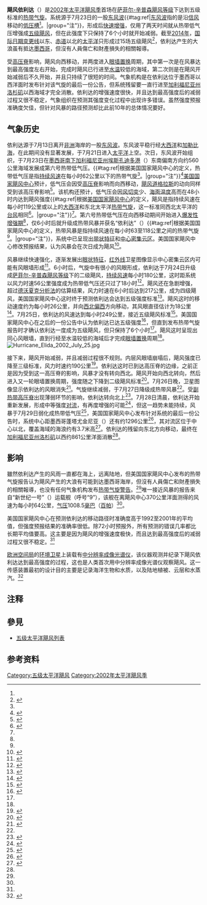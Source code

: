 {{Infobox Hurricane
| Name=飓风依利达<br>{{lang|en|Hurricane Elida}}
| Type=飓风
| Year=2002
| Basin=EPac
| Image location=Elida 2002-07-25 0555Z.jpg
| Image name=7月25日，达到最高强度的飓风依利达
| Formed=2002年7月23日
| Dissipated=2002年7月30日
| 1-min winds=140
| Pressure=921
| Damages=
| Damagespre=不明
| Fatalities=无
| Areas=[[墨西哥|墨西哥]]
| Hurricane season=[[2002年太平洋飓风季|2002年太平洋飓风季]]
}}
'''飓风依利达'''（{{lang-en|Hurricane Elida}}）是[[2002年太平洋飓风季|2002年太平洋飓风季]]首场在[[萨菲尔-辛普森飓风等级|萨菲尔-辛普森飓风等级]]下达到五级标准的[[热带气旋|热带气旋]]。系统源于7月23日的一股[[东风波|东风波]]{{#tag:ref|[[东风波|东风波]]指的是沿[[信风|信风]]移动的[[低压槽|低压槽]]<ref name="glos" />。|group="注"}}，形成后[[快速增强|快速增强]]，仅用了两天时间就从热带低气压增强成[[五级太平洋飓风列表|五级飓风]]，但在此强度下只保持了6个小时就开始减弱。截至[[2014年太平洋飓风季|2014年]]，[[国际日期变更线|国际日期变更线]]以东、[[赤道|赤道]]以北的[[太平洋|太平洋]]只形成过15场五级飓风<ref name="EPAC HURDAT">{{cite web | author = National Hurricane Center | author2 = Hurricane Research Division | author3 = Central Pacific Hurricane Center | publisher = United States National Oceanic and Atmospheric Administration's National Weather Service | date = 2014-07-07 | accessdate = 2015-05-03 | title = The Northeast and North Central Pacific hurricane database 1949–2013 | url = http://www.nhc.noaa.gov/data/hurdat/hurdat2-nencpac-1949-2013-070714.txt | archiveurl = https://web.archive.org/web/20140912211312/http://www.nhc.noaa.gov/data/hurdat/hurdat2-nencpac-1949-2013-070714.txt | archivedate = 2014-09-12 | deadurl = no }}</ref>，依利达产生的大浪虽有抵达[[墨西哥|墨西哥]]，但沒有人員傷亡和財產損失的相關報導。

受[[高压脊|高压脊]]影响，飓风向西移动，并两度进入[[眼墙置换|眼墙置换]]周期，其中第一次是在风暴达到最高强度左右开始，完成时飓风已行进至[[海面温度|水温]]较低的海域，第二次则是在飓风开始减弱后不久开始，并且只持续了很短的时间。气象机构是在依利达位于墨西哥以西洋面时发布针对该气旋的最后一份公告，但系统残留要一直行进至[[加利福尼亚州|加利福尼亚州]][[洛杉矶|洛杉矶]]以西海域才完全消散。依利达的增强速度很快，并且达到最高强度后的减弱过程又很不稳定，气象组织在预测其强度变化过程中出现许多错误。虽然强度预报准确度欠佳，但针对风暴的路径预测却比此前10年的总体情况要好。

== 气象历史 ==
{{storm path|Elida 2002 track.png}}
依利达源于7月13日离开[[非洲|非洲]]海岸的一股[[东风波|东风波]]。东风波平稳行经[[大西洋|大西洋]]和[[加勒比海|加勒比海]]，在此期间没有显著发展，于7月21日进入[[太平洋|太平洋]]上空。次日，东风波开始组织，于7月23日在[[墨西哥|墨西哥]][[南下加利福尼亚州|南下加利福尼亚州]][[埃斯孔迪多港|埃斯孔迪多港]]（{{lang|en|Puerto Escondido}}）东南偏南方向约560公里海域发展成第六{{lang|en|E}}号热带低气压。{{#tag:ref|根据美国国家飓风中心的定义，热带低气压是指[[最大持续风速|持续风速]]在每小时62公里以下的热带气旋<ref name="glos" />。|group="注"}}<ref name="Elida TCR">{{cite web | author = Jack Beven | year = 2002 | title = Hurricane Elida Tropical Cyclone Report | archiveurl = https://web.archive.org/web/20131022172459/http://www.nhc.noaa.gov/2002elida.shtml | deadurl = yes | accessdate = 2013-10-22 | url = http://www.nhc.noaa.gov/2002elida.shtml | archivedate = 2013-10-22 }}</ref>[[国家飓风中心|美国国家飓风中心]]预计，低气压会因受[[高压脊|高压脊]]影响而向西移动，[[2002年太平洋飓风季#飓风道格拉斯|飓风道格拉斯]]的动向同样受到该高压脊影响<ref name="Elida Discussion 1">{{cite web | author = Avila | year = 2002 | title = Tropical Depression Six-E Discussion Number 1 | accessdate = 2015-06-21 | archivedate = 2015-05-18 | deadurl = no | archiveurl = https://web.archive.org/web/20150518104250/http://www.nhc.noaa.gov/archive/2002/dis/ep062002.discus.001.html | url = http://www.nhc.noaa.gov/archive/2002/dis/ep062002.discus.001.html }}</ref>。该机构还预计，低气压会因[[风切变|风切变]]少、[[海面温度|海面温度]]高而在48小时内达到飓风强度{{#tag:ref|根据[[国家飓风中心|美国国家飓风中心]]的定义，飓风是指持续风速在每小时119公里或以上的[[北大西洋热带气旋|大西洋]]和东北太平洋[[热带气旋|热带气旋]]，这一标准同西北太平洋的[[台风|台风]]相同<ref name="glos">{{cite report | publisher = National Hurricane Center | date = 2013-03-25 | accessdate = 2014-06-15 | title = Glossary of NHC Terms | archivedate = 2014-06-01 | archiveurl = https://web.archive.org/web/20140601020814/http://www.nhc.noaa.gov/aboutgloss.shtml | deadurl = no | url = http://www.nhc.noaa.gov/aboutgloss.shtml }}</ref>。|group="注"}}<ref name="Elida Discussion 1" />。第六{{lang|en|E}}号热带低气压在向西移动期间开始进入[[快速增强|爆发性增强期]]<ref name="Elida TCR" />，仅6小时后就升级成热带风暴并获名“依利达”（{{lang|en|Elida}}）{{#tag:ref|根据美国国家飓风中心的定义，热带风暴是指持续风速在每小时63至118公里之间的热带气旋<ref name="glos" />。|group="注"}}，系统中已呈现出[[雨带|带状特征]]和[[中心密集云区|中心密集云区]]。美国国家飓风中心修改预报结果，认为风暴会在次日成为飓风<ref name="Elida Discussion 2">{{cite web | author = Avila | year = 2002 | title = Tropical Storm Elida Discussion Number 2 | accessdate = 2007-01-13 | url = http://www.nhc.noaa.gov/archive/2002/dis/ep062002.discus.002.html | archivedate = 2015-05-18 | deadurl = no | archiveurl = https://web.archive.org/web/20150518104252/http://www.nhc.noaa.gov/archive/2002/dis/ep062002.discus.002.html }}</ref>。

风暴继续快速强化，逐渐发展出[[风眼|眼状特征]]，[[红外线|红外线]]卫星图像显示中心密集云区内可能有风眼墙形成<ref name="Elida Discussion 3">{{cite web | author = Beven | year = 2002 | title = Tropical Storm Elida Discussion Number 3 | accessdate = 2015-06-21 | url = http://www.nhc.noaa.gov/archive/2002/dis/ep062002.discus.003.html | archiveurl = https://web.archive.org/web/20121020222538/http://www.nhc.noaa.gov/archive/2002/dis/ep062002.discus.003.html | deadurl = no | archivedate = 2012-10-20 }}</ref>。6小时后，气旋中有很小的风眼形成，依利达于7月24日升级成[[萨菲尔-辛普森飓风等级|萨菲尔-辛普森飓风等级]]下的二级飓风，[[最大持续风速|持续风速]]每小时180公里，这时距系统以风力时速56公里强度成为热带低气压还只过了18小时<ref name="Elida Discussion 4">{{cite web | author = Franklin | year = 2002 | title = Hurricane Elida Discussion Number 4 | accessdate = 2015-06-21 | archivedate = 2012-10-20 | deadurl = no | archiveurl = https://web.archive.org/web/20121020222546/http://www.nhc.noaa.gov/archive/2002/dis/ep062002.discus.004.html | url = http://www.nhc.noaa.gov/archive/2002/dis/ep062002.discus.004.html }}</ref>。飓风还在急剧增强，超过[[德沃夏克分析法|德沃夏克分析法]]的估算结果，风力时速在6小时后达到217公里，成为四级飓风，美国国家飓风中心这时终于预测依利达会达到五级强度标准<ref name="Elida Discussion 5">{{cite web | author = Avila | year = 2002 | title = Hurricane Elida Discussion Number 5 | accessdate = 2015-06-21 | url = http://www.nhc.noaa.gov/archive/2002/dis/ep062002.discus.005.html | archiveurl = https://web.archive.org/web/20121012031443/http://www.nhc.noaa.gov/archive/2002/dis/ep062002.discus.005.html | deadurl = no | archivedate = 2012-10-12 }}</ref>。飓风这时的移动速度约为每小时26公里，并向[[罗盘方位|西北偏西]]方向移动，其风眼直径估计为18公里<ref name="Elida Discussion 6">{{cite web | author = Avila | year = 2002 | title = Hurricane Elida Discussion Number 6 | accessdate = 2015-06-21 | url = http://www.nhc.noaa.gov/archive/2002/dis/ep062002.discus.006.html | archivedate = 2012-10-20 | deadurl = no | archiveurl = https://web.archive.org/web/20121020222651/http://www.nhc.noaa.gov/archive/2002/dis/ep062002.discus.006.html }}</ref>。7月25日，依利达的风速达到每小时249公里，接近五级飓风标准<ref name="Elida Discussion 8">{{cite web | author = Franklin | year = 2002 | title = Hurricane Elida Discussion Number 8 | accessdate = 2015-06-21 | deadurl = no | archiveurl = https://web.archive.org/web/20121012031457/http://www.nhc.noaa.gov/archive/2002/dis/ep062002.discus.008.html | url = http://www.nhc.noaa.gov/archive/2002/dis/ep062002.discus.008.html | archivedate = 2012-10-12 }}</ref>。美国国家飓风中心在之后的一份公告中认为依利达已达五级强度<ref name="Elida Discussion 9">{{cite web | author = Franklin | year = 2002 | title = Hurricane Elida Discussion Number 9 | accessdate = 2015-06-21 | archivedate = 2008-10-21 | archiveurl = https://web.archive.org/web/20081021122206/http://www.nhc.noaa.gov/archive/2002/dis/ep062002.discus.009.html | deadurl = no | url = http://www.nhc.noaa.gov/archive/2002/dis/ep062002.discus.009.html }}</ref>，但直到发布热带气旋报告时才确认依利达一度成为五级飓风，但只保持了6个小时<ref name="Elida TCR" />。飓风这时呈现出同心风眼墙，直到行经至水温较低的海域后才完成[[眼墙置换|眼墙置换]]周期<ref name="Elida TCR" />。
[[Image:Hurricane_Elida_2002_July_25.jpg|right]]

接下来，飓风开始减弱，并且减弱过程很不规则。内层风眼墙崩塌后，飓风强度已降至三级标准，风力时速约190公里<ref name="Elida Discussion 11">{{cite web | author = Beven | year = 2002 | title = Hurricane Elida Discussion Number 11 | accessdate = 2015-06-21 | url = http://www.nhc.noaa.gov/archive/2002/dis/ep062002.discus.011.html | archiveurl = https://web.archive.org/web/20121020222803/http://www.nhc.noaa.gov/archive/2002/dis/ep062002.discus.011.html | deadurl = no | archivedate = 2012-10-20 }}</ref>。依利达这时已到达高压脊的边缘，之前正是因为受到这一高压脊的影响，风暴才没有转向西北。飓风开始向西北转向，然后进入又一轮眼墙置换周期，强度随之下降到二级飓风标准<ref name="Elida Discussion 14">{{cite web | author = Avila | year = 2002 | title = Hurricane Elida Discussion Number 14 | archiveurl = https://web.archive.org/web/20121020222832/http://www.nhc.noaa.gov/archive/2002/dis/ep062002.discus.014.html | deadurl = no | accessdate = 2015-06-21 | url = http://www.nhc.noaa.gov/archive/2002/dis/ep062002.discus.014.html | archivedate = 2012-10-20 }}</ref>。7月26日晚，卫星图像显示依利达的风眼消失<ref name="Elida Discussion 15">{{cite web | author = Beven | year = 2002 | title = Hurricane Elida Discussion Number 15 | accessdate = 2015-06-21 | deadurl = no | archiveurl = https://web.archive.org/web/20121020222839/http://www.nhc.noaa.gov/archive/2002/dis/ep062002.discus.015.html | url = http://www.nhc.noaa.gov/archive/2002/dis/ep062002.discus.015.html | archivedate = 2012-10-20 }}</ref>。气旋继续减弱，于7月27日降级成热带风暴<ref name="Elida TCR" />。受[[副热带高压脊|副热带高压脊]]出现薄弱环节的影响，依利达转向北上<ref name="Elida Discussion 19">{{cite web | author = Lawrence | year = 2002 | title = Tropical Storm Elida Discussion Number 19 | accessdate = 2015-06-21 | url = http://www.nhc.noaa.gov/archive/2002/dis/ep062002.discus.019.html | archiveurl = https://web.archive.org/web/20121020223000/http://www.nhc.noaa.gov/archive/2002/dis/ep062002.discus.019.html | deadurl = no | archivedate = 2012-10-20 }}</ref>。7月28日清晨，依利达开始重新发展，形成中等强度[[对流|对流]]，有再度增强的可能<ref name="Elida Discussion 20">{{cite web | author = Stewart | year = 2002 | title = Tropical Storm Elida Discussion Number 20 | accessdate = 2015-06-21 | archiveurl = https://web.archive.org/web/20121020231920/http://www.nhc.noaa.gov/archive/2002/dis/ep062002.discus.020.html | deadurl = no | url = http://www.nhc.noaa.gov/archive/2002/dis/ep062002.discus.020.html | archivedate = 2012-10-20 }}</ref>，但这一趋势未能持续，风暴于7月29日弱化成热带低气压<ref name="Elida Discussion 25">{{cite web | author = Rappaport | year = 2002 | title = Tropical Depression Elida Discussion Number 25 | accessdate = 2015-06-21 | archivedate = 2012-10-20 | url = http://www.nhc.noaa.gov/archive/2002/dis/ep062002.discus.025.html | deadurl = no | archiveurl = https://web.archive.org/web/20121020231925/http://www.nhc.noaa.gov/archive/2002/dis/ep062002.discus.025.html }}</ref>，美国国家飓风中心发布针对系统的最后一份公告时，系统中心距墨西哥蓬塔尤金尼亚（{{lang|en|Punta Eugenia}}）还有约1296公里<ref name="Monthly Tropical Weather Summary: July 02">{{cite web | author = Beven, Franklin, Lawrence, Pasch, and Avila | year = 2002 | title = Monthly Tropical Weather Summary | accessdate = 2015-06-21 | archiveurl = https://web.archive.org/web/20121020222852/http://www.nhc.noaa.gov/archive/2002/tws/MIATWSEP_jul.html | deadurl = no | url = http://www.nhc.noaa.gov/archive/2002/tws/MIATWSEP_jul.html | archivedate = 2012-10-20 }}</ref>，其对流区位于中心以北，覆盖海域的海浪约有3.7米高<ref name="Elida Discussion 27">{{cite web | author = Lawrence | year = 2002 | title = Tropical Depression Elida Discussion Number 27 | accessdate = 2015-06-21 | url = http://www.nhc.noaa.gov/archive/2002/dis/ep062002.discus.027.html | archiveurl = https://web.archive.org/web/20121020222844/http://www.nhc.noaa.gov/archive/2002/dis/ep062002.discus.027.html | deadurl = no | archivedate = 2012-10-20 }}</ref>。依利达的残留向东北方向移动，最终在[[加利福尼亚州|加利福尼亚州]][[洛杉矶|洛杉矶]]以西约861公里洋面消散<ref name="Elida TCR" />。

== 影响 ==
雖然依利达产生的风雨一直都在海上，远离陆地，但美国国家飓风中心发布的热带气旋报告认为飓风产生的大浪有可能到达墨西哥海岸，但沒有人員傷亡和財產損失的相關報導，也没有任何气象机构发布[[热带气旋警告|热带气旋警告]]。<ref name="Elida TCR" />唯一接近风暴的报告来自“新世纪一号”（{{lang|en|New Century 1}}）运载舰（呼号“{{lang|en|H}}9{{lang|en|LA}}”），该舰在离飓风中心370公里洋面测得的风速为每小时64公里，[[气压|气压]]1008.5[[巴|毫巴]]（[[帕斯卡|百帕]]）<ref name="Elida TCR" />。

美国国家飓风中心在预测依利达的移动路径时准确度高于1992至2001年的平均值，但强度预报结果的准确率很低。除72小时预报外，所有预测的错误几率都比长期平均值要高。这主要是因为飓风的增强速度极快，而且达到最高强度后的减弱过程又很不稳定。<ref name="Elida TCR" />

[[欧洲空间局|欧洲空间局]]的[[欧洲环境卫星|环境卫星]]上装载有[[中分辨率成像光谱仪|中分辨率成像光谱仪]]，该仪器观测并纪录下飓风依利达达到最高强度的过程，这也是人类首次用中分辨率成像光谱仪观察飓风。这一传感装置最初的设计目的主要是记录海洋生物和水质，以及陆地植被、云层和水蒸汽。<ref name="ESA">{{cite web | author = European Space Agency | year = 2002 | title = Envisat's MERIS captures image of Hurricane Elida | accessdate = 2015-06-21 | archivedate = 2015-06-21 | archiveurl = https://web.archive.org/web/20150621151229/http://www.esa.int/Our_Activities/Observing_the_Earth/Envisat_s_MERIS_captures_image_of_Hurricane_Elida | deadurl = no | url = http://www.esa.int/Our_Activities/Observing_the_Earth/Envisat_s_MERIS_captures_image_of_Hurricane_Elida }}</ref>

== 注释 ==
{{Portal|热带气旋}}
{{Commons category|Hurricane Elida (2002)}}
{{reflist|group ="注"}}

== 參見 ==
*[[五级太平洋飓风列表|五级太平洋飓风列表]]

== 参考资料 ==
{{reflist|colwidth=30em}}

{{五级太平洋飓风}}
{{2002 Pacific hurricane season buttons}}
{{DEFAULTSORT:Elida (2002)}}
[[Category:五级太平洋飓风|Category:五级太平洋飓风]]
[[Category:2002年太平洋飓风季|Category:2002年太平洋飓风季]]